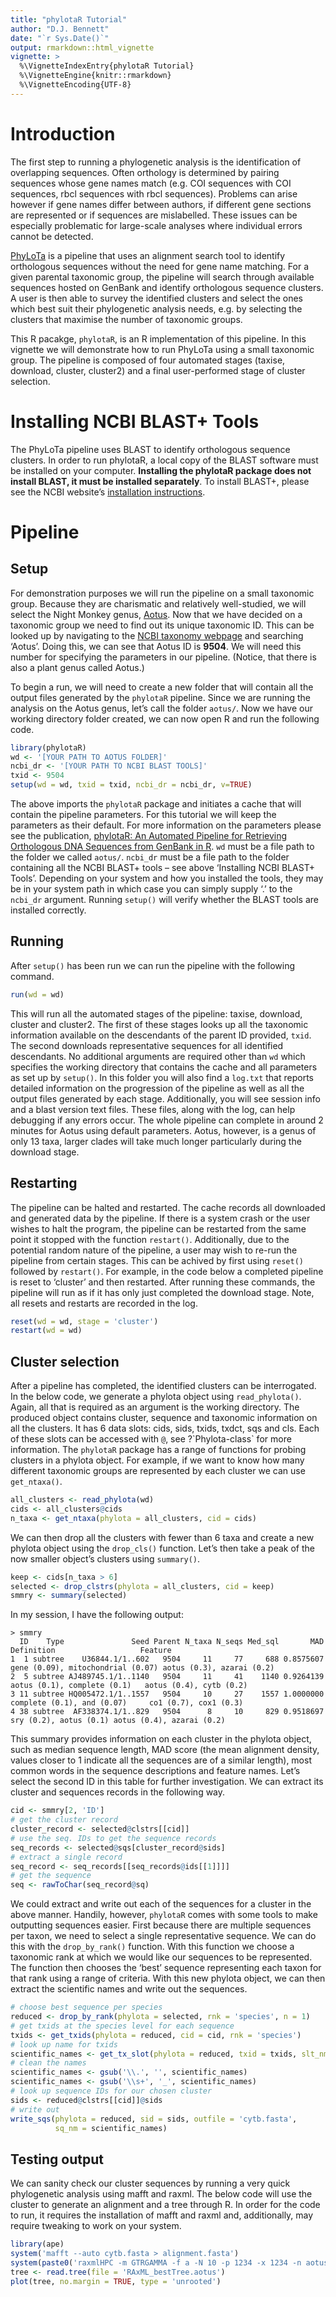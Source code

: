 ```yaml
---
title: "phylotaR Tutorial"
author: "D.J. Bennett"
date: "`r Sys.Date()`"
output: rmarkdown::html_vignette
vignette: >
  %\VignetteIndexEntry{phylotaR Tutorial}
  %\VignetteEngine{knitr::rmarkdown}
  %\VignetteEncoding{UTF-8}
---
```


# Introduction

The first step to running a phylogenetic analysis is the identification of overlapping sequences. Often orthology is determined by pairing sequences whose gene names match (e.g. COI sequences with COI sequences, rbcl sequences with rbcl sequences). Problems can arise however if gene names differ between authors, if different gene sections are represented or if sequences are mislabelled. These issues can be especially problematic for large-scale analyses where individual errors cannot be detected.

[PhyLoTa](https://www.ncbi.nlm.nih.gov/pubmed/18570030) is a pipeline that uses an alignment search tool to identify orthologous sequences without the need for gene name matching. For a given parental taxonomic group, the pipeline will search through available sequences hosted on GenBank and identify orthologous sequence clusters. A user is then able to survey the identified clusters and select the ones which best suit their phylogenetic analysis needs, e.g. by selecting the clusters that maximise the number of taxonomic groups.

This R pacakge, `phylotaR`, is an R implementation of this pipeline. In this vignette we will demonstrate how to run PhyLoTa using a small taxonomic group. The pipeline is composed of four automated stages (taxise, download, cluster, cluster2) and a final user-performed stage of cluster selection.


# Installing NCBI BLAST+ Tools

The PhyLoTa pipeline uses BLAST to identify orthologous sequence clusters. In order to run phylotaR, a local copy of the BLAST software must be installed on your computer. **Installing the phylotaR package does not install BLAST, it must be installed separately**. To install BLAST+, please see the NCBI website's [installation instructions](https://www.ncbi.nlm.nih.gov/books/NBK279671/).

# Pipeline

## Setup

For demonstration purposes we will run the pipeline on a small taxonomic group. Because they are charismatic and relatively well-studied, we will select the Night Monkey genus, [Aotus](https://www.ncbi.nlm.nih.gov/Taxonomy/Browser/wwwtax.cgi?mode=Info&id=9504). Now that we have decided on a taxonomic group we need to find out its unique taxonomic ID. This can be looked up by navigating to the [NCBI taxonomy webpage](https://www.ncbi.nlm.nih.gov/taxonomy) and searching 'Aotus'. Doing this, we can see that Aotus ID is **9504**. We will need this number for specifying the parameters in our pipeline. (Notice, that there is also a plant genus called Aotus.)

To begin a run, we will need to create a new folder that will contain all the output files generated by the `phylotaR` pipeline. Since we are running the analysis on the Aotus genus, let's call the folder `aotus/`. Now we have our working directory folder created, we can now open R and run the following code.

```r
library(phylotaR)
wd <- '[YOUR PATH TO AOTUS FOLDER]'
ncbi_dr <- '[YOUR PATH TO NCBI BLAST TOOLS]'
txid <- 9504
setup(wd = wd, txid = txid, ncbi_dr = ncbi_dr, v=TRUE)
```

The above imports the `phylotaR` package and initiates a cache that will contain the pipeline parameters. For this tutorial we will keep the parameters as their default. For more information on the parameters please see the publication, [phylotaR: An Automated Pipeline for Retrieving Orthologous DNA Sequences from GenBank in R](https://doi.org/10.3390/life8020020). `wd` must be a file path to the folder we called `aotus/`. `ncbi_dr` must be a file path to the folder containing all the NCBI BLAST+ tools -- see above 'Installing NCBI BLAST+ Tools'. Depending on your system and how you installed the tools, they may be in your system path in which case you can simply supply '.' to the `ncbi_dr` argument. Running `setup()` will verify whether the BLAST tools are installed correctly.

## Running

After `setup()` has been run we can run the pipeline with the following command.

```r
run(wd = wd)
```

This will run all the automated stages of the pipeline: taxise, download, cluster and cluster2. The first of these stages looks up all the taxonomic information available on the descendants of the parent ID provided, `txid`. The second downloads representative sequences for all identified descendants. No additional arguments are required other than `wd` which specifies the working directory that contains the cache and all parameters as set up by `setup()`. In this folder you will also find a `log.txt` that reports detailed information on the progression of the pipeline as well as all the output files generated by each stage. Additionally, you will see session info and a blast version text files. These files, along with the log, can help debugging if any errors occur. The whole pipeline can complete in around 2 minutes for Aotus using default parameters. Aotus, however, is a genus of only 13 taxa, larger clades will take much longer particularly during the download stage.

## Restarting

The pipeline can be halted and restarted. The cache records all downloaded and generated data by the pipeline. If there is a system crash or the user wishes to halt the program, the pipeline can be restarted from the same point it stopped with the function `restart()`. Additionally, due to the potential random nature of the pipeline, a user may wish to re-run the pipeline from certain stages. This can be achived by first using `reset()` followed by `restart()`. For example, in the code below a completed pipeline is reset to 'cluster' and then restarted. After running these commands, the pipeline will run as if it has only just completed the download stage. Note, all resets and restarts are recorded in the log.

```r
reset(wd = wd, stage = 'cluster')
restart(wd = wd)
```

## Cluster selection

After a pipeline has completed, the identified clusters can be interrogated. In the below code, we generate a phylota object using `read_phylota()`. Again, all that is required as an argument is the working directory. The produced object contains cluster, sequence and taxonomic information on all the clusters. It has 6 data slots: cids, sids, txids, txdct, sqs and cls. Each of these slots can be accessed with `@`, see ?\`Phylota-class\` for more information. The `phylotaR` package has a range of functions for probing clusters in a phylota object. For example, if we want to know how many different taxonomic groups are represented by each cluster we can use `get_ntaxa()`.

```r
all_clusters <- read_phylota(wd)
cids <- all_clusters@cids
n_taxa <- get_ntaxa(phylota = all_clusters, cid = cids)
```

We can then drop all the clusters with fewer than 6 taxa and create a new phylota object using the `drop_cls()` function. Let's then take a peak of the now smaller object's clusters using `summary()`.

```r
keep <- cids[n_taxa > 6]
selected <- drop_clstrs(phylota = all_clusters, cid = keep)
smmry <- summary(selected)
```

In my session, I have the following output:

```
> smmry
  ID    Type               Seed Parent N_taxa N_seqs Med_sql       MAD                        Definition                   Feature
1  1 subtree    U36844.1/1..602   9504     11     77     688 0.8575607 gene (0.09), mitochondrial (0.07) aotus (0.3), azarai (0.2)
2  5 subtree AJ489745.1/1..1140   9504     11     41    1140 0.9264139       aotus (0.1), complete (0.1)   aotus (0.4), cytb (0.2)
3 11 subtree HQ005472.1/1..1557   9504     10     27    1557 1.0000000        complete (0.1), and (0.07)     co1 (0.7), cox1 (0.3)
4 38 subtree  AF338374.1/1..829   9504      8     10     829 0.9518697            sry (0.2), aotus (0.1) aotus (0.4), azarai (0.2)
```

This summary provides information on each cluster in the phylota object, such as median sequence length, MAD score (the mean alignment density, values closer to 1 indicate all the sequences are of a similar length), most common words in the sequence descriptions and feature names. Let's select the second ID in this table for further investigation. We can extract its cluster and sequences records in the following way.

```r
cid <- smmry[2, 'ID']
# get the cluster record
cluster_record <- selected@clstrs[[cid]]
# use the seq. IDs to get the sequence records
seq_records <- selected@sqs[cluster_record@sids]
# extract a single record
seq_record <- seq_records[[seq_records@ids[[1]]]]
# get the sequence
seq <- rawToChar(seq_record@sq)
```

We could extract and write out each of the sequences for a cluster in the above manner. Handily, however, `phylotaR` comes with some tools to make outputting sequences easier. First because there are multiple sequences per taxon, we need to select a single representative sequence. We can do this with the `drop_by_rank()` function. With this function we choose a taxonomic rank at which we would like our sequences to be represented. The function then chooses the 'best' sequence representing each taxon for that rank using a range of criteria. With this new phylota object, we can then extract the scientific names and write out the sequences.

```r
# choose best sequence per species
reduced <- drop_by_rank(phylota = selected, rnk = 'species', n = 1)
# get txids at the species level for each sequence
txids <- get_txids(phylota = reduced, cid = cid, rnk = 'species')
# look up name for txids
scientific_names <- get_tx_slot(phylota = reduced, txid = txids, slt_nm = 'scnm')
# clean the names
scientific_names <- gsub('\\.', '', scientific_names)
scientific_names <- gsub('\\s+', '_', scientific_names)
# look up sequence IDs for our chosen cluster
sids <- reduced@clstrs[[cid]]@sids
# write out
write_sqs(phylota = reduced, sid = sids, outfile = 'cytb.fasta',
          sq_nm = scientific_names)
```

## Testing output

We can sanity check our cluster sequences by running a very quick phylogenetic analysis using mafft and raxml. The below code will use the  cluster to generate an alignment and a tree through R. In order for the code to run, it requires the installation of mafft and raxml and, additionally, may require tweaking to work on your system.

```r
library(ape)
system('mafft --auto cytb.fasta > alignment.fasta')
system(paste0('raxmlHPC -m GTRGAMMA -f a -N 10 -p 1234 -x 1234 -n aotus -s alignment.fasta'))
tree <- read.tree(file = 'RAxML_bestTree.aotus')
plot(tree, no.margin = TRUE, type = 'unrooted')
```
